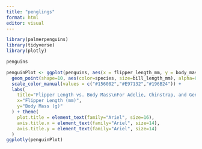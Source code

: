 ```yaml
---
title: "penglings"
format: html
editor: visual
---
```


```r
library(palmerpenguins)
library(tidyverse)
library(plotly)

penguins 
```

```r

penguinPlot <- ggplot(penguins, aes(x = flipper_length_mm, y = body_mass_g)) +
  geom_point(shape=10, aes(color=species, size=bill_length_mm), alpha=0.8) +
  scale_color_manual(values = c("#156082","#E97132","#196B24")) +
  labs(
    title="Flipper Length vs. Body Mass\nFor Adelie, Chinstrap, and Gentoo Penguins",
    x="Flipper Length (mm)",
    y="Body Mass (g)"
  ) + theme(
    plot.title = element_text(family="Ariel", size=16),
    axis.title.x = element_text(family="Ariel", size=14),
    axis.title.y = element_text(family="Ariel", size=14)
  )
ggplotly(penguinPlot)
```
